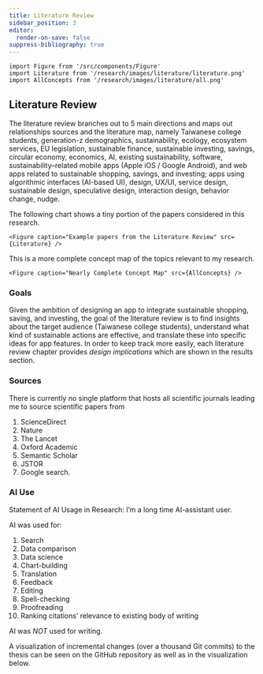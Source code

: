 ```yaml
---
title: Literature Review
sidebar_position: 3
editor:
  render-on-save: false
suppress-bibliography: true
---
```





````mdx-code-block
import Figure from '/src/components/Figure'
import Literature from '/research/images/literature/literature.png'
import AllConcepts from '/research/images/literature/all.png'
````

## Literature Review

The literature review branches out to 5 main directions and maps out
relationships sources and the literature map, namely Taiwanese college
students, generation-z demographics, sustainability, ecology, ecosystem
services, EU legislation, sustainable finance, sustainable investing,
savings, circular economy, economics, AI, existing sustainability,
software, sustainability–related mobile apps (Apple iOS / Google
Android), and web apps related to sustainable shopping, savings, and
investing; apps using algorithmic interfaces (AI-based UI), design,
UX/UI, service design, sustainable design, speculative design,
interaction design, behavior change, nudge.

The following chart shows a tiny portion of the papers considered in
this research.

````mdx-code-block
<Figure caption="Example papers from the Literature Review" src={Literature} />
````

This is a more complete concept map of the topics relevant to my
research.

````mdx-code-block
<Figure caption="Nearly Complete Concept Map" src={AllConcepts} />
````

### Goals

Given the ambition of designing an app to integrate sustainable
shopping, saving, and investing, the goal of the literature review is to
find insights about the target audience (Taiwanese college students),
understand what kind of sustainable actions are effective, and translate
these into specific ideas for app features. In order to keep track more
easily, each literature review chapter provides *design implications*
which are shown in the results section.

### Sources

There is currently no single platform that hosts all scientific journals
leading me to source scientific papers from

1.  ScienceDirect
2.  Nature
3.  The Lancet
4.  Oxford Academic
5.  Semantic Scholar
6.  JSTOR
7.  Google search.

### AI Use

Statement of AI Usage in Research: I’m a long time AI-assistant user.

AI was used for:

1.  Search
2.  Data comparison
3.  Data science
4.  Chart-building
5.  Translation
6.  Feedback
7.  Editing
8.  Spell-checking
9.  Proofreading
10. Ranking citations’ relevance to existing body of writing

AI was *NOT* used for writing.

A visualization of incremental changes (over a thousand Git commits) to
the thesis can be seen on the GitHub repository as well as in the
visualization below.
